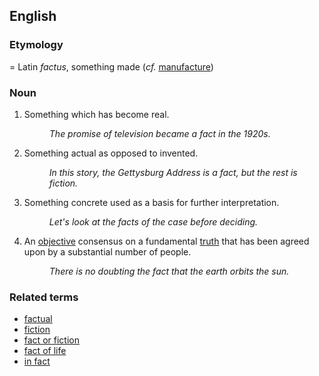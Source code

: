 == English ==

=== Etymology ====
Latin ''factus'', something made (''cf.'' [[manufacture]])

=== Noun ===

# Something which has become real.
#: ''The promise of television became a fact in the 1920s.''
# Something actual as opposed to invented.
#: ''In this story, the Gettysburg Address is a fact, but the rest is fiction.''
# Something concrete used as a basis for further interpretation.
#: ''Let's look at the facts of the case before deciding.''
#An [[objective]] consensus on a fundamental [[truth]] that has been agreed upon by a substantial number of people.
#: ''There is no doubting the fact that the earth orbits the sun.''

=== Related terms ===

*[[factual]]
*[[fiction]]
*[[fact or fiction]]
*[[fact of life]]
*[[in fact]]